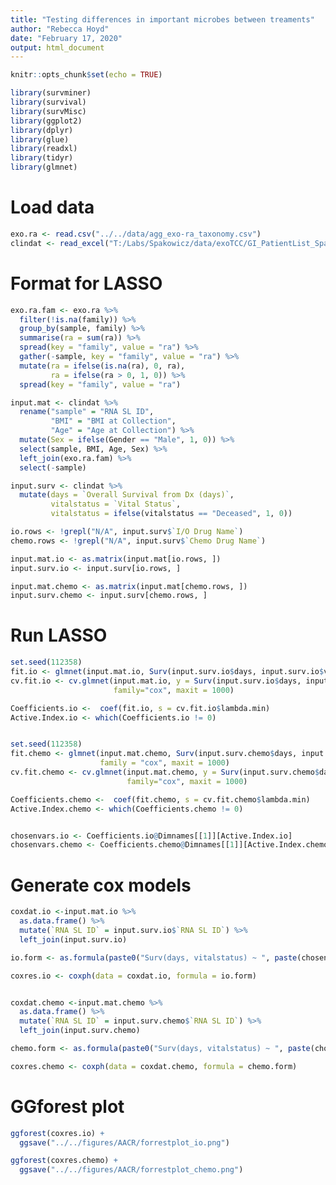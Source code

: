 ```yaml
---
title: "Testing differences in important microbes between treaments"
author: "Rebecca Hoyd"
date: "February 17, 2020"
output: html_document
---
```


```r
knitr::opts_chunk$set(echo = TRUE)

library(survminer)
library(survival)
library(survMisc)
library(ggplot2)
library(dplyr)
library(glue)
library(readxl)
library(tidyr)
library(glmnet)
```

# Load data
```r
exo.ra <- read.csv("../../data/agg_exo-ra_taxonomy.csv")
clindat <- read_excel("T:/Labs/Spakowicz/data/exoTCC/GI_PatientList_Spakowicz_WithClinicalData_01.2020.xlsx")
```


# Format for LASSO

```r
exo.ra.fam <- exo.ra %>%
  filter(!is.na(family)) %>%
  group_by(sample, family) %>%
  summarise(ra = sum(ra)) %>%
  spread(key = "family", value = "ra") %>%
  gather(-sample, key = "family", value = "ra") %>%
  mutate(ra = ifelse(is.na(ra), 0, ra),
         ra = ifelse(ra > 0, 1, 0)) %>%
  spread(key = "family", value = "ra")

```

```r
input.mat <- clindat %>%
  rename("sample" = "RNA SL ID",
         "BMI" = "BMI at Collection",
         "Age" = "Age at Collection") %>%
  mutate(Sex = ifelse(Gender == "Male", 1, 0)) %>%
  select(sample, BMI, Age, Sex) %>%
  left_join(exo.ra.fam) %>%
  select(-sample)

input.surv <- clindat %>%
  mutate(days = `Overall Survival from Dx (days)`,
         vitalstatus = `Vital Status`,
         vitalstatus = ifelse(vitalstatus == "Deceased", 1, 0))

io.rows <- !grepl("N/A", input.surv$`I/O Drug Name`)
chemo.rows <- !grepl("N/A", input.surv$`Chemo Drug Name`)

input.mat.io <- as.matrix(input.mat[io.rows, ])
input.surv.io <- input.surv[io.rows, ]

input.mat.chemo <- as.matrix(input.mat[chemo.rows, ])
input.surv.chemo <- input.surv[chemo.rows, ]
```


# Run LASSO
```r
set.seed(112358)
fit.io <- glmnet(input.mat.io, Surv(input.surv.io$days, input.surv.io$vitalstatus), family = "cox", maxit = 1000)
cv.fit.io <- cv.glmnet(input.mat.io, y = Surv(input.surv.io$days, input.surv.io$vitalstatus),
                       family="cox", maxit = 1000)

Coefficients.io <-  coef(fit.io, s = cv.fit.io$lambda.min)
Active.Index.io <- which(Coefficients.io != 0)


set.seed(112358)
fit.chemo <- glmnet(input.mat.chemo, Surv(input.surv.chemo$days, input.surv.chemo$vitalstatus), 
                    family = "cox", maxit = 1000)
cv.fit.chemo <- cv.glmnet(input.mat.chemo, y = Surv(input.surv.chemo$days, input.surv.chemo$vitalstatus),
                          family="cox", maxit = 1000)

Coefficients.chemo <-  coef(fit.chemo, s = cv.fit.chemo$lambda.min)
Active.Index.chemo <- which(Coefficients.chemo != 0)


chosenvars.io <- Coefficients.io@Dimnames[[1]][Active.Index.io]
chosenvars.chemo <- Coefficients.chemo@Dimnames[[1]][Active.Index.chemo]
```

# Generate cox models

```r
coxdat.io <-input.mat.io %>%
  as.data.frame() %>%
  mutate(`RNA SL ID` = input.surv.io$`RNA SL ID`) %>%
  left_join(input.surv.io)

io.form <- as.formula(paste0("Surv(days, vitalstatus) ~ ", paste(chosenvars.io, collapse = " + ")))

coxres.io <- coxph(data = coxdat.io, formula = io.form)


coxdat.chemo <-input.mat.chemo %>%
  as.data.frame() %>%
  mutate(`RNA SL ID` = input.surv.chemo$`RNA SL ID`) %>%
  left_join(input.surv.chemo)

chemo.form <- as.formula(paste0("Surv(days, vitalstatus) ~ ", paste(chosenvars.chemo, collapse = " + ")))

coxres.chemo <- coxph(data = coxdat.chemo, formula = chemo.form)
```

# GGforest plot

```r
ggforest(coxres.io) +
  ggsave("../../figures/AACR/forrestplot_io.png")

ggforest(coxres.chemo) +
  ggsave("../../figures/AACR/forrestplot_chemo.png")
```
